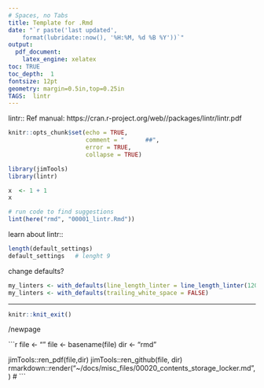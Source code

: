 ```yaml
--- 
# Spaces, no Tabs
title: Template for .Rmd 
date: "`r paste('last updated', 
    format(lubridate::now(), '%H:%M, %d %B %Y'))`"
output: 
  pdf_document: 
    latex_engine: xelatex
toc: TRUE 
toc_depth:  1 
fontsize: 12pt 
geometry: margin=0.5in,top=0.25in 
TAGS:  lintr
---
```

lintr:: Ref manual:
https://cran.r-project.org/web//packages/lintr/lintr.pdf


```r
knitr::opts_chunk$set(echo = TRUE,
                      comment = "      ##",
                      error = TRUE,
                      collapse = TRUE)

library(jimTools)
library(lintr)
```



```r
x  <- 1 + 1
x

# run code to find suggestions
lint(here("rmd", "00001_lintr.Rmd"))
```
learn about lintr::
```r
length(default_settings)
default_settings   # lenght 9


```
change defaults?
```r
my_linters <- with_defaults(line_length_linter = line_length_linter(120))
my_linters <- with_defaults(trailing_white_space = FALSE)

```


***

```r
knitr::knit_exit()
```

/newpage

```r
file <- ""
file  <- basename(file)
dir <- "rmd"

jimTools::ren_pdf(file,dir)
jimTools::ren_github(file, dir)
rmarkdown::render("~/docs/misc_files/00020_contents_storage_locker.md",
                )
# ```
